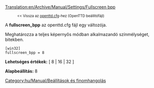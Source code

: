 [[Translation:en/Archive/Manual/Settings/Fullscreen bpp]]

:<small><< Vissza az [[hu/Archive/Manual/Settings/Openttd.cfg|openttd.cfg]]-hez (OpenTTD beállítófájl)</small>


A '''fullscreen_bpp''' az openttd.cfg fájl egy változója.

Meghatározza a teljes képernyős módban alkalmazandó színmélységet, bitekben.

<pre>
[win32]
fullscreen_bpp = 8
</pre>

'''Lehetséges értékek:''' [ 8 | 16 | 32 ]

'''Alapbeállítás:''' 8


[[Category:hu/Manual/Beállítások és finomhangolás]]